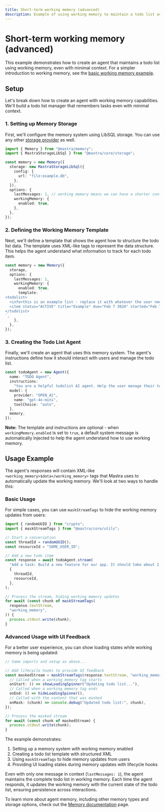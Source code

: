 ```yaml
---
title: Short-term working memory (advanced)
description: Example of using working memory to maintain a todo list across conversations
---
```


# Short-term working memory (advanced)

This example demonstrates how to create an agent that maintains a todo list using working memory, even with minimal context. For a simpler introduction to working memory, see the [basic working memory example](/examples/memory/short-term-working-memory).

## Setup

Let's break down how to create an agent with working memory capabilities. We'll build a todo list manager that remembers tasks even with minimal context.

### 1. Setting up Memory Storage

First, we'll configure the memory system using LibSQL storage. You can use any other [storage provider](/docs/agents/01-agent-memory#storage-options) as well.

```typescript
import { Memory } from "@mastra/memory";
import { MastraStorageLibSql } from "@mastra/core/storage";

const memory = new Memory({
  storage: new MastraStorageLibSql({
    config: {
      url: "file:example.db",
    },
  }),
  options: {
    lastMessages: 1, // working memory means we can have a shorter context window but maintain coherence
    workingMemory: {
      enabled: true,
    },
  },
});
```

### 2. Defining the Working Memory Template

Next, we'll define a template that shows the agent how to structure the todo list data. The template uses XML-like tags to represent the data structure. This helps the agent understand what information to track for each todo item.

```typescript
const memory = new Memory({
  storage,
  options: {
    lastMessages: 1,
    workingMemory: {
      enabled: true,
      template: `
<todolist>
  <info>this is an example list - replace it with whatever the user needs</info>
  <item status="ACTIVE" title="Example" due="Feb 7 3028" started="Feb 7 2025">example description</item>
</todolist>
`,
    },
  },
});
```

### 3. Creating the Todo List Agent

Finally, we'll create an agent that uses this memory system. The agent's instructions define how it should interact with users and manage the todo list.

```typescript
const todoAgent = new Agent({
  name: "TODO Agent",
  instructions:
    "You are a helpful todolist AI agent. Help the user manage their todolist. If there is no list yet ask them what to add! If there is a list always print it out when the chat starts. For each item add emojis, dates, titles (with an index number starting at 1), descriptions, and statuses. For each piece of info add an emoji to the left of it. Also support subtask lists with bullet points inside a box. Help the user timebox each task by asking them how long it will take.",
  model: {
    provider: "OPEN_AI",
    name: "gpt-4o-mini",
    toolChoice: "auto",
  },
  memory,
});
```

**Note:** The template and instructions are optional - when `workingMemory.enabled` is set to `true`, a default system message is automatically injected to help the agent understand how to use working memory.

## Usage Example

The agent's responses will contain XML-like `<working_memory>$data</working_memory>` tags that Mastra uses to automatically update the working memory. We'll look at two ways to handle this:

### Basic Usage

For simple cases, you can use `maskStreamTags` to hide the working memory updates from users:

```typescript
import { randomUUID } from "crypto";
import { maskStreamTags } from "@mastra/core/utils";

// Start a conversation
const threadId = randomUUID();
const resourceId = "SOME_USER_ID";

// Add a new todo item
const response = await todoAgent.stream(
  "Add a task: Build a new feature for our app. It should take about 2 hours and needs to be done by next Friday.",
  {
    threadId,
    resourceId,
  },
);

// Process the stream, hiding working memory updates
for await (const chunk of maskStreamTags(
  response.textStream,
  "working_memory",
)) {
  process.stdout.write(chunk);
}
```

### Advanced Usage with UI Feedback

For a better user experience, you can show loading states while working memory is being updated:

```typescript
// Same imports and setup as above...

// Add lifecycle hooks to provide UI feedback
const maskedStream = maskStreamTags(response.textStream, "working_memory", {
  // Called when a working_memory tag starts
  onStart: () => showLoadingSpinner("Updating todo list..."),
  // Called when a working_memory tag ends
  onEnd: () => hideLoadingSpinner(),
  // Called with the content that was masked
  onMask: (chunk) => console.debug("Updated todo list:", chunk),
});

// Process the masked stream
for await (const chunk of maskedStream) {
  process.stdout.write(chunk);
}
```

The example demonstrates:

1. Setting up a memory system with working memory enabled
2. Creating a todo list template with structured XML
3. Using `maskStreamTags` to hide memory updates from users
4. Providing UI loading states during memory updates with lifecycle hooks

Even with only one message in context (`lastMessages: 1`), the agent maintains the complete todo list in working memory. Each time the agent responds, it updates the working memory with the current state of the todo list, ensuring persistence across interactions.

To learn more about agent memory, including other memory types and storage options, check out the [Memory documentation](/docs/agents/01-agent-memory) page.
